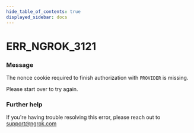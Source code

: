 ```yaml
---
hide_table_of_contents: true
displayed_sidebar: docs
---
```



# ERR_NGROK_3121

### Message

The nonce cookie required to finish authorization with `PROVIDER` is missing.

Please start over to try again.

### Further help

If you're having trouble resolving this error, please reach out to [support@ngrok.com](mailto:support@ngrok.com?subject=Help%20with%20ERR_NGROK_3121)

<ErrorDetails error="err_ngrok_3121" />
